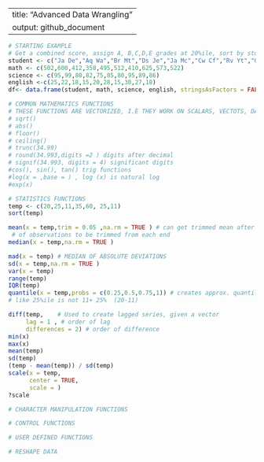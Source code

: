 ---
title: "Advanced Data Wrangling"
output: github_document
  ---
```r
# STARTING EXAMPLE
# Get a combined score, assign A, B,C,D,E grades at 20%ile, sort by student first names
student <- c("Ja De","Aq Wa","Br Mt","Ds Je","Ja Mc","Cw Cf","Rv Yt","Gj Kl","Jo Ek","JM Rw")
math <- c(502,600,412,358,495,512,410,625,573,522)
science <- c(95,99,80,82,75,85,80,95,89,86)
english <-c(25,22,18,15,20,28,15,30,27,18)
df<- data.frame(student, math, science, english, stringsAsFactors = FALSE)

```


```r
# COMMON MATHEMATICS FUNCTIONS  
# THESE FUNCTIONS ARE VECTORIZED, I.E THEY WORK ON SCALARS, VECTOTS, DATA FRAMES
# sqrt()
# abs()
# floor()
# ceiling()
# trunc(34.99)
# round(34.993,digits =2 ) digits after decimal
# signif(34.993, digits = 4) significant digits
#cos(), sin(), tan() trig functions
#log(x = ,base = ) , log (x) is natural log
#exp(x)
```

```r
# STATISTICS FUNCTIONS
temp <- c(20,25,11,35,60, 25,11)
sort(temp)

mean(x = temp,trim = 0.05 ,na.rm = TRUE ) # can get trimmed mean after specifying a fraction
 # of observations to be trimmed from each end
median(x = temp,na.rm = TRUE )

mad(x = temp) # MEDIAN OF ABSOLUTE DEVIATIONS
sd(x = temp,na.rm = TRUE )
var(x = temp)
range(temp)
IQR(temp)
quantile(x = temp,probs = c(0.25,0.5,0.75,1)) # creates approx. quantiles
# like 25%ile is not 11+ 25%  (20-11) 

diff(temp,    # Used to create lagged series, given a vector
     lag = 1 , # order of lag
     differences = 2) # order of difference
min(x)
max(x)
mean(temp)
sd(temp)
(temp - mean(temp)) / sd(temp) 
scale(x = temp,
      center = TRUE, 
      scale = )
?scale
```

```r
# CHARACTER MANIPULATION FUNCTIONS
```

```r
# CONTROL FUNCTIONS
```

```r
# USER DEFINED FUNCTIONS
```

```r
# RESHAPE DATA
```

